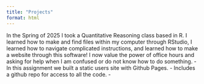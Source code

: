 ```yaml
---
title: "Projects"
format: html
---
```


In the Spring of 2025 I took a Quantitative Reasoning class based in R.  I learned how to make and find files within my computer through RStudio, I learned how to navigate complicated instructions, and learned how to make a website through this software! 
I now value the power of office hours and asking for help when I am confused or do not know how to do something. 
- In this assignment we built a static users site with Github Pages. 
- Includes a github repo for access to all the code. 
-